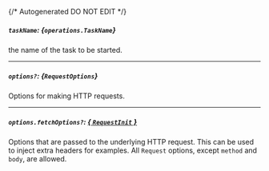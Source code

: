 {/* Autogenerated DO NOT EDIT  */}

##### `taskName`: *{`operations.TaskName`}*
the name of the task to be started.
<Collapsible openLabel={Labels.showProperties} closeLabel={Labels.hideProperties}>
    <TaskName/>
</Collapsible>

---
##### `options?`: *{`RequestOptions`}*
Options for making HTTP requests.

---
##### `options.fetchOptions?`: [*{ `RequestInit` }*](https://developer.mozilla.org/en-US/docs/Web/API/Request/Request#options)
Options that are passed to the underlying HTTP request. This can be used to inject extra headers for examples. All `Request` options, except `method` and `body`, are allowed.


